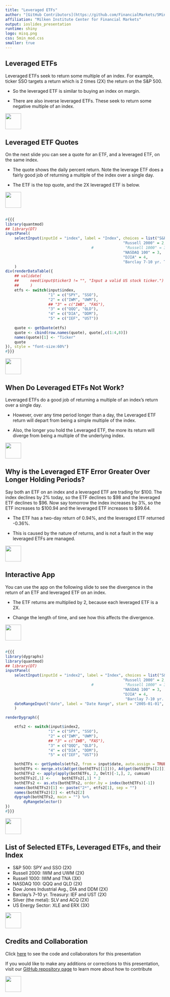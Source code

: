 ```yaml
---
title: "Leveraged ETFs"
author: "[GitHub Contributors](https://github.com/FinancialMarkets/5MinuteFinance/graphs/contributors)"
affiliation: "Milken Institute Center for Financial Markets"
output: ioslides_presentation
runtime: shiny
logo: misq.png
css: 5min_mod.css
smaller: true
---
```




## Leveraged ETFs

Leveraged ETFs seek to return some multiple of an index.  For example, ticker SSO targets a return which is 2 times (2X) the return on the S&P 500.

-  So the leveraged ETF is similar to buying an index on margin.

-  There are also inverse leveraged ETFs.  These seek to return some negative multiple of an index.

<div class="MIfooter"><img src="mi.png" style="height:50px;"></div> 

## Leveraged ETF Quotes

On the next slide you can see a quote for an ETF, and a leveraged ETF, on the same index.

-  The quote shows the daily percent return.  Note the leverage ETF does a fairly good job of returning a multiple of the index over a single day.

-  The ETF is the top quote, and the 2X leveraged ETF is below.

<div class="MIfooter"><img src="mi.png" style="height:50px;"></div> 

##

```r
#{{{
library(quantmod)
## library(DT)
inputPanel(
    selectInput(inputId = "index", label = "Index", choices = list("S&P 500" = 1,
                                                    "Russell 2000" = 2,
                                      #              "Russell 1000" = 3, it is a 3x
                                                    "NASDAQ 100" = 3,
                                                    "DJIA" = 4,
                                                    "Barclay 7-10 yr. Treas." = 5), selected = "S&P 500")
    )
div(renderDataTable({
    ## validate(
    ##     need(input$ticker3 != "", "Input a valid US stock ticker.")
    ##     )
    etfs <- switch(input$index,
                   "1" = c("SPY", "SSO"),
                   "2" = c("IWM", "UWM"),
                   ## "3" = c("IWB", "FAS"),
                   "3" = c("QQQ", "QLD"),
                   "4" = c("DIA", "DDM"),
                   "5" = c("IEF", "UST"))
                   
    quote <- getQuote(etfs)
    quote <- cbind(row.names(quote), quote[,c(1:4,8)])
    names(quote)[1] <- "Ticker"
    quote
}), style = "font-size:60%")
#}}}
```

<div class="MIfooter"><img src="mi.png" style="height:50px;"></div> 

## When Do Leveraged ETFs Not Work?

Leveraged ETFs do a good job of returning a multiple of an index's return over a single day.

-  However, over any time period longer than a day, the Leveraged ETF return will depart from being a simple multiple of the index.

-  Also, the longer you hold the Leveraged ETF, the more its return will diverge from being a multiple of the underlying index.

<div class="MIfooter"><img src="mi.png" style="height:50px;"></div> 

## Why is the Leveraged ETF Error Greater Over Longer Holding Periods?

Say both an ETF on an index and a leveraged ETF are trading for $100.  The index declines by 2% today, so the ETF declines to $98 and the leveraged ETF declines to $96.  Now say tomorrow the index increases by 3%, so the ETF increases to $100.94 and the leveraged ETF increases to $99.64.

-  The ETF has a two-day return of 0.94%, and the leveraged ETF returned -0.36%.

-  This is caused by the nature of returns, and is not a fault in the way leveraged ETFs are managed. 

<div class="MIfooter"><img src="mi.png" style="height:50px;"></div> 

## Interactive App

You can use the app on the following slide to see the divergence in the return of an ETF and leveraged ETF on an index.

-  The ETF returns are multiplied by 2, because each leveraged ETF is a 2X.

-  Change the length of time, and see how this affects the divergence.

<div class="MIfooter"><img src="mi.png" style="height:50px;"></div> 

##

```r
#{{{
library(dygraphs)
library(quantmod)
## library(DT)
inputPanel(
    selectInput(inputId = "index2", label = "Index", choices = list("S&P 500" = 1,
                                                    "Russell 2000" = 2,
                                      #              "Russell 1000" = 3, it is a 3x
                                                    "NASDAQ 100" = 3,
                                                    "DJIA" = 4,
                                                     "Barclay 7-10 yr. Treas." = 5), selected = "S&P 500"),
    dateRangeInput("date", label = "Date Range", start = "2005-01-01", end = Sys.Date())
    )

renderDygraph({

    etfs2 <- switch(input$index2,
                   "1" = c("SPY", "SSO"),
                   "2" = c("IWM", "UWM"),
                   ## "3" = c("IWB", "FAS"),
                   "3" = c("QQQ", "QLD"),
                   "4" = c("DIA", "DDM"),
                   "5" = c("IEF", "UST"))

    bothETFs <- getSymbols(etfs2, from = input$date, auto.assign = TRUE)
    bothETFs <- merge.xts(Ad(get(bothETFs[[1]])), Ad(get(bothETFs[[2]])), join = "inner")
    bothETFs2 <- apply(apply(bothETFs, 2, Delt)[-1,], 2, cumsum)
    bothETFs2[,1] <-     bothETFs2[,1] * 2
    bothETFs2 <- as.xts(bothETFs2, order.by = index(bothETFs)[-1])
    names(bothETFs2)[1] <- paste("2*", etfs2[1], sep = "")
    names(bothETFs2)[2] <- etfs2[2]
    dygraph(bothETFs2, main = "") %>%
        dyRangeSelector()
})
#}}}
```

<div class="MIfooter"><img src="mi.png" style="height:50px;"></div> 

## List of Selected ETFs, Leveraged ETFs, and their Index

- S&P 500: SPY and SSO (2X)
- Russell 2000: IWM and UWM (2X)
- Russell 1000: IWM and TNA (3X)
- NASDAQ 100: QQQ and QLD (2X)
- Dow Jones Industrial Avg., DIA and DDM (2X)
- Barclay's 7--10 yr. Treasury: IEF and UST (2X)
- Silver (the metal): SLV and ACQ (2X)
- US Energy Sector: XLE and ERX (3X)

<div class="MIfooter"><img src="mi.png" style="height:50px;"></div> 

<!---
old stock plot with technical analysis

## 

```r
#{{{
inputPanel(
    textInput("ticker1", label = "Stock Ticker", value = "XOM"),
    dateInput(inputId = "startDate", label = "Start Date", value = "2014-06-01", min = "2008-01-01"),
    selectInput(inputId = "study", label = "Technical Indicator", choices = list("Bollinger Bands" = 1,
                                                                  "Moving Average" = 2,
                                                                  "Directional Movement Index" = 3,
                                                                  "Relative Strength Index" = 4,
                                                                  "MACD" = 5), selected = 1)        
                                        #         ),
    )
                                        #               mainPanel(
renderPlot({
    library(quantmod)
    ## valdate tickers ----
    validate(
        need(input$ticker1 != "", "Input a valid US stock ticker.")
        )

    stock <- getSymbols(input$ticker1, src = "google", auto.assign = FALSE)
    stock <- stock[paste(input$startDate, "/", sep = "")]

    if(input$study == 1){
        chartSeries(stock, theme = "white", name = ""); addBBands()
    } else {
        if(input$study == 2) {
            chartSeries(stock, theme = "white", name = ""); addSMA()
        } else {
            if(input$study == 3) {
                chartSeries(stock, theme = "white", name = ""); addADX()
            } else {
                if(input$study == 4) {
                    chartSeries(stock, theme = "white", name = ""); addRSI()
                } else {
                    chartSeries(stock, theme = "white", name = ""); addMACD()
                }
            }
        }
    }

})
#}}}
```
-->

## Credits and Collaboration

Click [here](https://github.com/FinancialMarkets/5MinuteFinance/blob/master/Corporate_Finance/TVM_Single_CFs/TVM_Single_CFs.Rmd) to see the code and collaborators for this presentation

If you would like to make any additions or corrections to this presentation, visit our [GitHub repository page](https://github.com/FinancialMarkets/5MinuteFinance#how-to-contribute) to learn more about how to contribute

<div class="MIfooter"><img src="mi.png" style="height:50px;"></div> 
